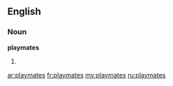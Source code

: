 ==English==
===Noun===
'''playmates'''
# {{plural of|[[playmate]]}}

[[ar:playmates]]
[[fr:playmates]]
[[my:playmates]]
[[ru:playmates]]